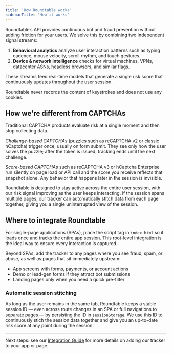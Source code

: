 ```yaml
---
title: 'How Roundtable works'
sidebarTitle: 'How it works'
---
```


Roundtable’s API provides continuous bot and fraud prevention without adding friction for your users. We solve this by combining two independent signal streams:

1. **Behavioral analytics** analyze user interaction patterns such as typing cadence, mouse velocity, scroll rhythm, and touch gestures.  
2. **Device & network intelligence** checks for virtual machines, VPNs, datacenter ASNs, headless browsers, and similar flags.

These streams feed real-time models that generate a single risk score that continuously updates throughout the user session.

Roundtable never records the content of keystrokes and does not use any cookies.

## How we're different from CAPTCHAs

Traditional CAPTCHA products evaluate risk at a single moment and then stop collecting data.

*Challenge-based CAPTCHAs* (puzzles such as reCAPTCHA v2 or classic hCaptcha) trigger once, usually on form submit. They see only how the user solves the puzzle; after the token is issued, tracking ends until the next challenge.

*Score-based CAPTCHAs* such as reCAPTCHA v3 or hCaptcha Enterprise run silently on page load or API call and the score you receive reflects that snapshot alone. Any behavior that happens later in the session is invisible.

Roundtable is designed to stay active across the entire user session, with our risk signal improving as the user keeps interacting. If the session spans multiple pages, our tracker can automatically stitch data from each page together, giving you a single uninterrupted view of the session.

## Where to integrate Roundtable

For single-page applications (SPAs), place the script tag in `index.html` so it loads once and tracks the entire app session. This root-level integration is the ideal way to ensure every interaction is captured.

Beyond SPAs, add the tracker to any pages where you see fraud, spam, or abuse, as well as pages that sit immediately upstream:

- App screens with forms, payments, or account actions  
- Demo or lead-gen forms if they attract bot submissions  
- Landing pages only when you need a quick pre-filter

### Automatic session stitching

As long as the user remains in the same tab, Roundtable keeps a stable session ID — even across route changes in an SPA or full navigations to separate pages — by persisting the ID in `sessionStorage`. We use this ID to continuously stich the session data together and give you an up-to-date risk score at any point during the session.

---

Next steps: see our [Integration Guide](integration) for more details on adding our tracker to your app or page.